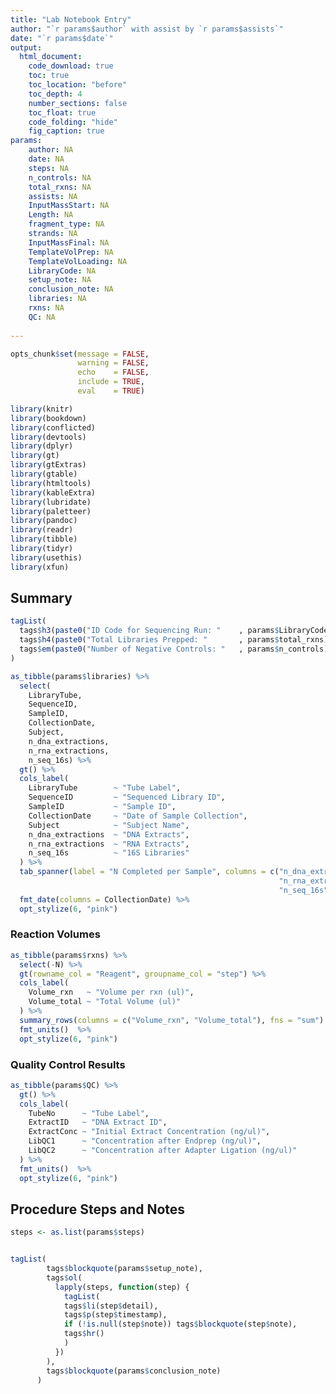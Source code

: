```yaml
---
title: "Lab Notebook Entry"
author: "`r params$author` with assist by `r params$assists`"
date: "`r params$date`"
output: 
  html_document:
    code_download: true
    toc: true
    toc_location: "before"
    toc_depth: 4
    number_sections: false
    toc_float: true
    code_folding: "hide"
    fig_caption: true
params:
    author: NA
    date: NA
    steps: NA
    n_controls: NA
    total_rxns: NA
    assists: NA
    InputMassStart: NA          
    Length: NA                  
    fragment_type: NA           
    strands: NA                 
    InputMassFinal: NA          
    TemplateVolPrep: NA         
    TemplateVolLoading: NA   
    LibraryCode: NA
    setup_note: NA
    conclusion_note: NA  
    libraries: NA
    rxns: NA
    QC: NA
    
---
```



```r
opts_chunk$set(message = FALSE,
               warning = FALSE,
               echo    = FALSE,
               include = TRUE,
               eval    = TRUE)

library(knitr)
library(bookdown)
library(conflicted)
library(devtools)
library(dplyr)
library(gt)
library(gtExtras)
library(gtable)
library(htmltools)
library(kableExtra)
library(lubridate)
library(paletteer)
library(pandoc)
library(readr) 
library(tibble)
library(tidyr)
library(usethis)
library(xfun)
```

## Summary

```r
tagList(
  tags$h3(paste0("ID Code for Sequencing Run: "    , params$LibraryCode)),
  tags$h4(paste0("Total Libraries Prepped: "       , params$total_rxns)),
  tags$em(paste0("Number of Negative Controls: "   , params$n_controls))
)

as_tibble(params$libraries) %>%
  select(
    LibraryTube,
    SequenceID,
    SampleID,
    CollectionDate,
    Subject,
    n_dna_extractions,
    n_rna_extractions,
    n_seq_16s) %>%
  gt() %>%
  cols_label(
    LibraryTube        ~ "Tube Label",
    SequenceID         ~ "Sequenced Library ID",
    SampleID           ~ "Sample ID",
    CollectionDate     ~ "Date of Sample Collection",
    Subject            ~ "Subject Name",
    n_dna_extractions  ~ "DNA Extracts",
    n_rna_extractions  ~ "RNA Extracts",
    n_seq_16s          ~ "16S Libraries"
  ) %>%
  tab_spanner(label = "N Completed per Sample", columns = c("n_dna_extractions",
                                                            "n_rna_extractions",
                                                            "n_seq_16s")) %>%
  fmt_date(columns = CollectionDate) %>%
  opt_stylize(6, "pink")
```


### Reaction Volumes

```r
as_tibble(params$rxns) %>%
  select(-N) %>%
  gt(rowname_col = "Reagent", groupname_col = "step") %>%
  cols_label(
    Volume_rxn   ~ "Volume per rxn (ul)",
    Volume_total ~ "Total Volume (ul)"
  ) %>%
  summary_rows(columns = c("Volume_rxn", "Volume_total"), fns = "sum") %>%
  fmt_units()  %>%
  opt_stylize(6, "pink")
```

### Quality Control Results

```r
as_tibble(params$QC) %>%
  gt() %>%
  cols_label(
    TubeNo      ~ "Tube Label",
    ExtractID   ~ "DNA Extract ID",
    ExtractConc ~ "Initial Extract Concentration (ng/ul)",
    LibQC1      ~ "Concentration after Endprep (ng/ul)",
    LibQC2      ~ "Concentration after Adapter Ligation (ng/ul)"
  ) %>%
  fmt_units()  %>%
  opt_stylize(6, "pink")
```




## Procedure Steps and Notes

```r
steps <- as.list(params$steps)


tagList(
        tags$blockquote(params$setup_note),
        tags$ol(
          lapply(steps, function(step) {
            tagList(
            tags$li(step$detail),
            tags$p(step$timestamp),
            if (!is.null(step$note)) tags$blockquote(step$note),
            tags$hr()
            )
          })
        ),
        tags$blockquote(params$conclusion_note)
      )
```
